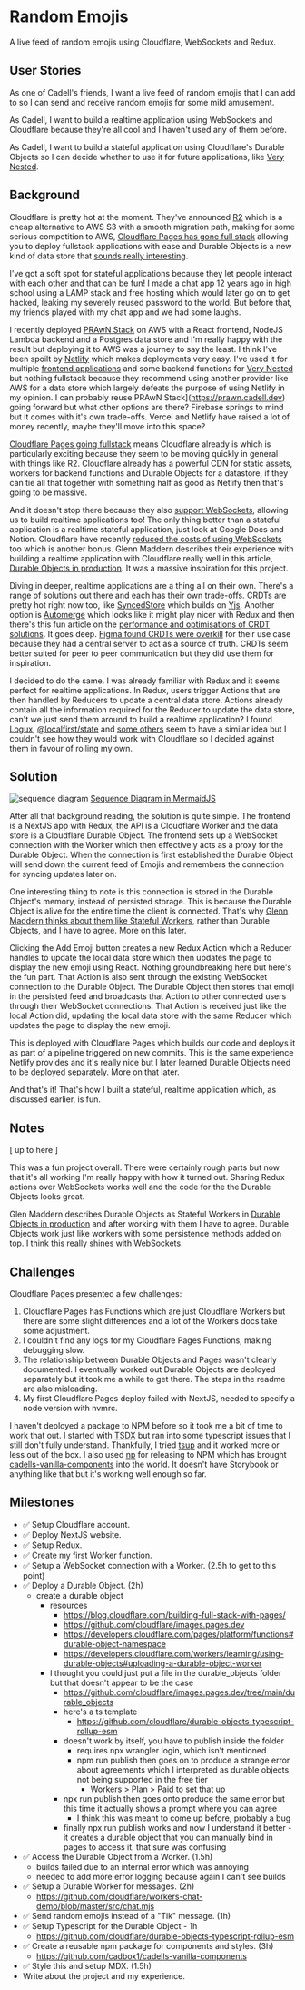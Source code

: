 
<Head />

# Random Emojis

A live feed of random emojis using Cloudflare, WebSockets and Redux.

<App />

## User Stories

As one of Cadell's friends, I want a live feed of random emojis that I can add to so I can send and receive random emojis for some mild amusement.

As Cadell, I want to build a realtime application using WebSockets and Cloudflare because they're all cool and I haven't used any of them before.

As Cadell, I want to build a stateful application using Cloudflare's Durable Objects so I can decide whether to use it for future applications, like [Very Nested](https://verynested.cadell.dev).

## Background

Cloudflare is pretty hot at the moment. They've announced [R2](https://news.ycombinator.com/item?id=28682237) which is a cheap alternative to AWS S3 with a smooth migration path, making for some serious competition to AWS, [Cloudflare Pages has gone full stack](https://news.ycombinator.com/item?id=29253032) allowing you to deploy fullstack applications with ease and Durable Objects is a new kind of data store that [sounds really interesting](https://blog.cloudflare.com/durable-objects-easy-fast-correct-choose-three/).

I've got a soft spot for stateful applications because they let people interact with each other and that can be fun! I made a chat app 12 years ago in high school using a LAMP stack and free hosting which would later go on to get hacked, leaking my severely reused password to the world. But before that, my friends played with my chat app and we had some laughs.

I recently deployed [PRAwN Stack](https://prawn.cadell.dev) on AWS with a React frontend, NodeJS Lambda backend and a Postgres data store and I'm really happy with the result but deploying it to AWS was a journey to say the least. I think I've been spoilt by [Netlify](https://www.netlify.com/) which makes deployments very easy. I've used it for multiple [frontend applications](https://cadell.dev) and some backend functions for [Very Nested](https://verynested.cadell.dev) but nothing fullstack because they recommend using another provider like AWS for a data store which largely defeats the purpose of using Netlify in my opinion. I can probably reuse PRAwN Stack](https://prawn.cadell.dev) going forward but what other options are there? Firebase springs to mind but it comes with it's own trade-offs. Vercel and Netlify have raised a lot of money recently, maybe they'll move into this space?

[Cloudflare Pages going fullstack](https://news.ycombinator.com/item?id=29253032) means Cloudflare already is which is particularly exciting because they seem to be moving quickly in general with things like R2. Cloudflare already has a powerful CDN for static assets, workers for backend functions and Durable Objects for a datastore, if they can tie all that together with something half as good as Netlify then that's going to be massive. 

And it doesn't stop there because they also [support WebSockets](https://blog.cloudflare.com/introducing-websockets-in-workers/), allowing us to build realtime applications too! The only thing better than a stateful application is a realtime stateful application, just look at Google Docs and Notion. Cloudflare have recently [reduced the costs of using WebSockets](https://blog.cloudflare.com/workers-optimization-reduces-your-bill/) too which is another bonus. Glenn Maddern describes their experience with building a realtime application with Cloudflare really well in this article, [Durable Objects in production](https://news.ycombinator.com/item?id=25084470). It was a massive inspiration for this project.

Diving in deeper, realtime applications are a thing all on their own. There's a range of solutions out there and each has their own trade-offs. CRDTs are pretty hot right now too, like [SyncedStore](https://news.ycombinator.com/item?id=29483913) which builds on [Yjs](https://github.com/yjs/yjs). Another option is [Automerge](https://news.ycombinator.com/item?id=16309533) which looks like it might play nicer with Redux and then there's this fun article on the [performance and optimisations of CRDT solutions](https://news.ycombinator.com/item?id=28017204). It goes deep. [Figma found CRDTs were overkill](https://news.ycombinator.com/item?id=21378858) for their use case because they had a central server to act as a source of truth. CRDTs seem better suited for peer to peer communication but they did use them for inspiration.

I decided to do the same. I was already familiar with Redux and it seems perfect for realtime applications. In Redux, users trigger Actions that are then handled by Reducers to update a central data store. Actions already contain all the information required for the Reducer to update the data store, can't we just send them around to build a realtime application? I found [Logux](https://logux.io/), [@localfirst/state](https://github.com/local-first-web/state) and [some others](https://github.com/markerikson/redux-ecosystem-links/blob/master/store.md#synchronization) seem to have a similar idea but I couldn't see how they would work with Cloudflare so I decided against them in favour of rolling my own.

## Solution

![sequence diagram](/sequence.png)
[Sequence Diagram in MermaidJS](https://mermaid.live/edit/#pako:eNrtlD1PwzAQhv_K4YWlDHTM0AlWQEKIJcslftu6JOfiD6qq4r9zIQkFRFvETKbEeZ873yPLO1N7C1MYinjOkBpXjheB21KIc_KS2wpBP_RZc0iudmuWRA8RgS4PrE9L6f_0qYvZ7NGHJ4SCGqTzSLUXQZ0oRycL2qCKvn5Cij3UZxW6yoGrBnRbrTRdUPQtvIA22ihS8ifqfMV_qpd8AKUlxkLOywF03P8SATpAx6D1Kxe1K9U5BEhqtrTkF3wbolfwQXYz0DzLgI-ibnwCBbdYJvJzGpm7hredTtLqCH1b1lb8xe_03-_0D36nn_xGiI3EA3XCLlurUa97DGP-qNaj1K8lqgrB5ii6l7gdjtCEeE-pvUgVIN1eYA-e0z08OP1U4-ydMhPTIrTsrF4cu26pNDpYi9IU-mox59yk0pTyqtG8tpxwbZ1OYoo5NxET090t91upTZFCxhga7p4h9foGWI6T6Q)

After all that background reading, the solution is quite simple. The frontend is a NextJS app with Redux, the API is a Cloudflare Worker and the data store is a Cloudflare Durable Object. The frontend sets up a WebSocket connection with the Worker which then effectively acts as a proxy for the Durable Object. When the connection is first established the Durable Object will send down the current feed of Emojis and remembers the connection for syncing updates later on.

One interesting thing to note is this connection is stored in the Durable Object's memory, instead of persisted storage. This is because the Durable Object is alive for the entire time the client is connected. That's why [Glenn Maddern thinks about them like Stateful Workers](https://news.ycombinator.com/item?id=25084470), rather than Durable Objects, and I have to agree. More on this later.

 Clicking the Add Emoji button creates a new Redux Action which a Reducer handles to update the local data store which then updates the page to display the new emoji using React. Nothing groundbreaking here but here's the fun part. That Action is also sent through the existing WebSocket connection to the Durable Object. The Durable Object then stores that emoji in the persisted feed and broadcasts that Action to other connected users through their WebSocket connections. That Action is received just like the local Action did, updating the local data store with the same Reducer which updates the page to display the new emoji.

This is deployed with Cloudflare Pages which builds our code and deploys it as part of a pipeline triggered on new commits. This is the same experience Netlify provides and it's really nice but I later learned Durable Objects need to be deployed separately. More on that later.

And that's it! That's how I built a stateful, realtime application which, as discussed earlier, is fun.

## Notes

[ up to here ]

This was a fun project overall. There were certainly rough parts but now that it's all working I'm really happy with how it turned out. Sharing Redux actions over WebSockets works well and the code for the the Durable Objects looks great.

Glen Maddern describes Durable Objects as Stateful Workers in [Durable Objects in production](https://news.ycombinator.com/item?id=25084470) and after working with them I have to agree. Durable Objects work just like workers with some persistence methods added on top. I think this really shines with WebSockets.

## Challenges

Cloudflare Pages presented a few challenges:
1. Cloudflare Pages has Functions which are just Cloudflare Workers but there are some slight differences and a lot of the Workers docs take some adjustment.
1. I couldn't find any logs for my Cloudflare Pages Functions, making debugging slow.
1. The relationship between Durable Objects and Pages wasn't clearly documented. I eventually worked out Durable Objects are deployed separately but it took me a while to get there. The steps in the readme are also misleading.
1. My first Cloudflare Pages deploy failed with NextJS, needed to specify a node version with nvmrc.

I haven't deployed a package to NPM before so it took me a bit of time to work that out. I started with [TSDX](https://github.com/jaredpalmer/tsdx) but ran into some typescript issues that I still don't fully understand. Thankfully, I tried [tsup](https://github.com/egoist/tsup) and it worked more or less out of the box. I also used [np](https://github.com/sindresorhus/np) for releasing to NPM which has brought [cadells-vanilla-components](https://github.com/cadbox1/cadells-vanilla-components) into the world. It doesn't have Storybook or anything like that but it's working well enough so far.


## Milestones

- ✅ Setup Cloudflare account.
- ✅ Deploy NextJS website.
- ✅ Setup Redux.
- ✅ Create my first Worker function.
- ✅ Setup a WebSocket connection with a Worker. (2.5h to get to this point)
- ✅ Deploy a Durable Object. (2h)
    - create a durable object
        - resources
            - https://blog.cloudflare.com/building-full-stack-with-pages/
            - https://github.com/cloudflare/images.pages.dev
            - https://developers.cloudflare.com/pages/platform/functions#durable-object-namespace
            - https://developers.cloudflare.com/workers/learning/using-durable-objects#uploading-a-durable-object-worker
        - I thought you could just put a file in the durable_objects folder but that doesn't appear to be the case
            - https://github.com/cloudflare/images.pages.dev/tree/main/durable_objects
            - here's a ts template
                - https://github.com/cloudflare/durable-objects-typescript-rollup-esm
            - doesn't work by itself, you have to publish inside the folder
                - requires npx wrangler login, which isn't mentioned
                - npm run publish then goes on to produce a strange error about agreements which I interpreted as durable objects not being supported in the free tier
                    - Workers > Plan > Paid to set that up
            - npx run publish then goes onto produce the same error but this time it actually shows a prompt where you can agree
                - I think this was meant to come up before, probably a bug
            - finally npx run publish works and now I understand it better - it creates a durable object that you can manually bind in pages to access it. that sure was confusing
- ✅ Access the Durable Object from a Worker. (1.5h)
    - builds failed due to an internal error which was annoying
    - needed to add more error logging because again I can't see builds
- ✅ Setup a Durable Worker for messages. (2h)
    - https://github.com/cloudflare/workers-chat-demo/blob/master/src/chat.mjs
- ✅ Send random emojis instead of a "Tik" message. (1h)
- ✅ Setup Typescript for the Durable Object - 1h
    - https://github.com/cloudflare/durable-objects-typescript-rollup-esm
- ✅ Create a reusable npm package for components and styles. (3h)
    - https://github.com/cadbox1/cadells-vanilla-components
- ✅ Style this and setup MDX. (1.5h)
- Write about the project and my experience.